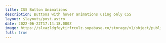 ---
title: CSS Button Animations
description: Buttons with hover animations using only CSS
layout: $layouts/post.astro
date: 2022-06-22T17:14:18.000Z
image: https://slxazldgfeytirfrculz.supabase.co/storage/v1/object/public/images/css-buttons.jpg
full: true
---


<CodePen hash="GRQojxY" user="Sillvva" title="CSS Button Animations" height={700} />